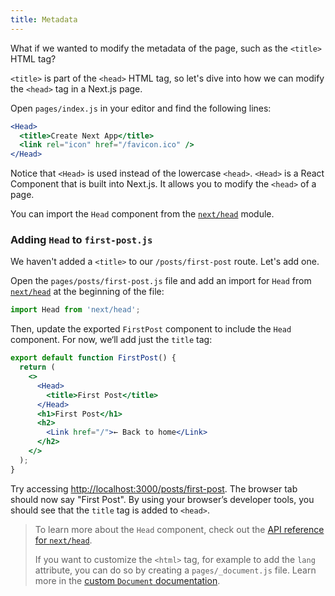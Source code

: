 ```yaml
---
title: Metadata
---
```


What if we wanted to modify the metadata of the page, such as the `<title>` HTML tag?

`<title>` is part of the `<head>` HTML tag, so let's dive into how we can modify the `<head>` tag in a Next.js page.

Open `pages/index.js` in your editor and find the following lines:

```jsx
<Head>
  <title>Create Next App</title>
  <link rel="icon" href="/favicon.ico" />
</Head>
```

Notice that `<Head>` is used instead of the lowercase `<head>`. `<Head>` is a React Component that is built into Next.js. It allows you to modify the `<head>` of a page.

You can import the `Head` component from the [`next/head`](/docs/api-reference/next/head) module.

### Adding `Head` to `first-post.js`

We haven't added a `<title>` to our `/posts/first-post` route. Let's add one.

Open the `pages/posts/first-post.js` file and add an import for `Head` from [`next/head`](/docs/api-reference/next/head) at the beginning of the file:

```js
import Head from 'next/head';
```

Then, update the exported `FirstPost` component to include the `Head` component. For now, we‘ll add just the `title` tag:

```jsx
export default function FirstPost() {
  return (
    <>
      <Head>
        <title>First Post</title>
      </Head>
      <h1>First Post</h1>
      <h2>
        <Link href="/">← Back to home</Link>
      </h2>
    </>
  );
}
```

Try accessing [http://localhost:3000/posts/first-post](http://localhost:3000/posts/first-post). The browser tab should now say "First Post". By using your browser’s developer tools, you should see that the `title` tag is added to `<head>`.

> To learn more about the `Head` component, check out the [API reference for `next/head`](/docs/api-reference/next/head).
>
> If you want to customize the `<html>` tag, for example to add the `lang` attribute, you can do so by creating a `pages/_document.js` file. Learn more in the [custom `Document` documentation](/docs/advanced-features/custom-document).
